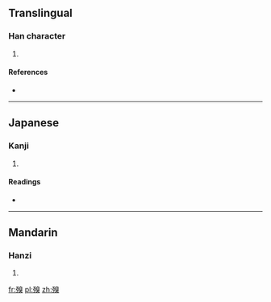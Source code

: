 ==Translingual==

===Han character===
{{Han char|rn=78|rad=歹|as=10|sn=14|four=1623<sub>4</sub>|canj=一弓竹山大 (MNHUK)}}

# {{defn|Han|sort=歹10}}

====References====
* {{Han ref|kx=0582.300|dkj=16541|dj=0975.270|hdz=21392.060|uh=6BA0|ud=27552|bh=E268|bd=57960}}

----

==Japanese==

===Kanji===
{{ja-kanji|grade=|rs=歹10}}

# {{defn|Japanese|sort=歹10}}

====Readings====
* {{ja-readings|on=[[しゅう]] (shū), [[しゅ]] (shu), [[きゅう]] (kyū), [[く]] (ku)|kun=[[におい]] (nioi)}}

----

==Mandarin==

===Hanzi===
{{cmn-hanzi|pin=[[chòu]] ([[chou4]])|wg=ch'ou<sup>4</sup>}}

# {{defn|Mandarin|sort=歹10}}

[[fr:殠]]
[[pl:殠]]
[[zh:殠]]